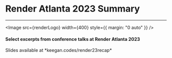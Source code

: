 
# Render Atlanta 2023 Summary

---

<Image src={renderLogo} width={400} style={{ margin: "0 auto" }} />

#### Select excerpts from conference talks at Render Atlanta 2023

<SlideFooter>
  <Avatar width={50} />
  Slides available at *keegan.codes/render23recap*
</SlideFooter>
